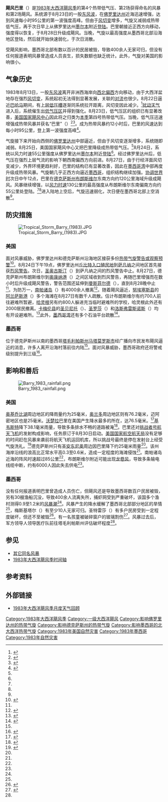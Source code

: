 {{noteTA
|G1=USState
}}
{{Infobox Hurricane|
| Name=飓风巴里<br />{{lang|en|Hurricane Barry}}
| Type=飓风
| Year=1983
| Basin=Atl
| Image location=Barry 1983 peak intensity off MX.jpeg
| Image name=从德克萨斯州和墨西哥交界附近登陆的飓风巴里
| Formed= 1983年8月23日
| Dissipated= 1983年8月29日
| 1-min winds=70 
| Pressure=986
| Damages=
| Fatalities=无报道
| Areas=[[佛罗里达州|佛罗里达州]]、[[德克萨斯州|德克萨斯州]]和[[墨西哥|墨西哥]]
| Hurricane season=[[1983年大西洋飓风季|1983年大西洋飓风季]]
}}
'''飓风巴里'''（{{lang-en|Hurricane Barry}}）是[[1983年大西洋飓风季|1983年大西洋飓风季]]的第4个热带低气压、第2场获得命名的风暴和第2场飓风。系统源于8月23日的一股[[东风波|东风波]]，在[[佛罗里达州|佛罗里达州]]近海迅速增强，达到风速每小时95公里的第一波强度高峰。但由于[[风切变|风切变]]增多，气旋又减弱成热带低气压，再于次日早上从佛罗里达州[[墨尔本_(佛罗里达州)|墨尔本]]附近[[登陆_(气象学)|登陆]]。巴里朝接近正西方向移动，强度得以恢复，于8月28日升级成飓风。当晚，气旋以最高强度从墨西哥北部沿海地区登陆，然后就开始快速弱化，于次日消散。

受飓风影响，墨西哥北部有数以百计的民居被毁，导致400余人无家可归，但没有任何报道表明风暴曾造成人员丧生，损失数额也缺乏统计。此外，气旋对美国的影响很小。

== 气象历史 ==
{{storm path|Barry 1983 track.png}}
1983年8月13日，一股[[东风波|东风波]]离开非洲西海岸向[[罗盘方位|西北偏西]]方向移动，由于大西洋盆地存在强烈[[风切变|风切变]]，系统起初无法得到显著发展，关联的[[对流|对流]]也很少。8月22日逼近[[巴哈马|巴哈马]]期间，有[[低压槽|上层低压槽]]逐渐同系统拉开距离，风切变因此减少。<ref name="MWS">{{cite report | author1 = Robert A. Case | author2 = Harold P. Gerrish | date = 1984-05 | publisher = [[美国国家海洋和大气管理局|National Oceanic and Atmospheric Administration]] | accessdate = 2016-03-27 | title = Atlantic Hurricane Season of 1983 | format = [[便携式文档格式|PDF]] | archiveurl = https://web.archive.org/web/20160303193724/http://www.aoml.noaa.gov/general/lib/lib1/nhclib/mwreviews/1983.pdf | url = http://www.aoml.noaa.gov/general/lib/lib1/nhclib/mwreviews/1983.pdf | archivedate = 2016-03-03 | deadurl = no}}</ref>[[热带扰动|扰动天气]]进入后，系统催生出[[低气压|低气压区]]并得到强化。8月23日，低气压区的组织已有显著改善，[[国家飓风中心|美国国家飓风中心]]因此将之归类为[[1983年大西洋飓风季|本季]]第四号热带低气压。当晚，低气压迅速增强成热带风暴并获名“巴里”（{{lang|en|Barry}}）<ref name="BarryPg1">{{cite report | author = [[国家飓风中心|National Hurricane Center]] | year = 1983 | title = Preliminary Report: Hurricane Barry – Page 1 – Storm History | publisher = National Oceanic and Atmospheric Administration | work = National Hurricane Center | accessdate = 2016-03-27 | archiveurl = https://web.archive.org/web/20151002023819/http://www.nhc.noaa.gov/archive/storm_wallets/atlantic/atl1983-prelim/barry/prelim01.gif | url = http://www.nhc.noaa.gov/archive/storm_wallets/atlantic/atl1983-prelim/barry/prelim01.gif | deadurl = no | format = GIF | archivedate = 2015-10-02}}</ref><ref name="TDN1">{{cite news | author = Staff Writer | newspaper = ''The Deseret News'' | date = 1983-08-24 | accessdate = 2016-03-27 | title = Tropical Storm Barry Heading for Cocoa Beach | url = https://news.google.com/newspapers?id=luUOAAAAIBAJ&sjid=EYMDAAAAIBAJ&pg=5118,2875213&dq=tropical-storm-barry&hl=zh-CN | archive-date = 2021-04-05 | archive-url = https://web.archive.org/web/20210405200739/https://news.google.com/newspapers?id=luUOAAAAIBAJ&sjid=EYMDAAAAIBAJ&pg=5118%2C2875213&dq=tropical-storm-barry&hl=zh-CN | dead-url = no }}</ref>。成为热带风暴约12小时后，巴里的风速达到每小时95公里，登上第一波强度高峰<ref name="BarryPg3">{{cite report | author = National Hurricane Center | year = 1983 | title = Preliminary Report: Hurricane Barry – Page 3 – Preliminary Best Track | publisher = National Oceanic and Atmospheric Administration | work = National Hurricane Center | accessdate = 2016-03-27 | archivedate = 2016-03-03 | deadurl = no | format = GIF | archiveurl = https://web.archive.org/web/20160303203630/http://www.nhc.noaa.gov/archive/storm_wallets/atlantic/atl1983-prelim/barry/prelim03.gif | url = http://www.nhc.noaa.gov/archive/storm_wallets/atlantic/atl1983-prelim/barry/prelim03.gif}}</ref>。

气旋接下来开始向西侧的[[佛罗里达州|佛罗里达州]]中部逼近，但由于风切变逐渐增多，系统随即减弱。8月25日，美国国家飓风中心又把巴里降级成热带低气压。<ref name="BarryPg1" />8月24日，系统以风力时速55公里强度从佛罗里达州[[墨尔本_(佛罗里达州)|墨尔本]]附近[[登陆_(气象学)|登陆]]<ref name="BarryPg3" />。经过佛罗里达州后，低气压在强烈上层气流的影响下朝西南偏西方向前进。8月27日，由于行经洋面风切变减少，外界环境更趋利好，巴里的结构已有显著改善，因此在[[墨西哥湾|墨西哥湾]]中部再度升级成热带风暴。气旋朝几乎正西方向逼近[[墨西哥|墨西哥]]，组织结构继续加强。[[协调世界时|协调世界时]]次日中午12点，巴里在[[德克萨斯州|德克萨斯州]][[布朗斯维尔_(德克萨斯州)|布朗斯维尔]]东南方向约120公里海域升级成飓风。风暴继续增强，以[[最大持续风速|风力时速]]130公里的最高强度从布朗斯维尔东南偏南方向约55公里处登陆。<ref name="BarryPg1" /><ref name="BarryPg3" />进入陆地上空后，气旋迅速弱化，次日便在墨西哥北部上空消散<ref name="BarryPg1" />。

== 防灾措施 ==
[[File:Tropical_Storm_Barry_(1983).JPG|right]]

=== 美国 ===
面对风暴威胁，佛罗里达州和德克萨斯州沿海地区接获多份[[热带气旋警告|热带气旋警告或观察预警]]<ref name="BarryPg4">{{cite report | author = National Hurricane Center | year = 1983 | title = Preliminary Report: Hurricane Barry – Page 4 – Watches and Warnings | publisher = National Oceanic and Atmospheric Administration | work = National Hurricane Center | accessdate = 2016-03-27 | archivedate = 2016-03-03 | deadurl = no | archiveurl = https://web.archive.org/web/20160303215333/http://www.nhc.noaa.gov/archive/storm_wallets/atlantic/atl1983-prelim/barry/prelim04.gif | url = http://www.nhc.noaa.gov/archive/storm_wallets/atlantic/atl1983-prelim/barry/prelim04.gif | format = GIF}}</ref>。{{lang|en|[[协调世界时|UTC]]}}8月24日下午19点，佛罗里达州[[丘比特入口殖民地_(佛罗里达州)|丘比特入口殖民地]]到[[萨凡纳|萨凡纳]]之间地区首先接获[[热带气旋警告|烈风警告]]。次日，[[圣奥古斯汀_(佛罗里达州)|圣奥古斯汀]]（{{lang|en|St. Augustine}}）到萨凡纳之间的烈风警告中止。8月27日，德克萨斯州布朗斯维尔到[[奥康纳港_(德克萨斯州)|奥康纳港]]（{{lang|en|Port O'Connor}}）之间区域收到烈风警告，再随巴里增强而在数小时后升级成飓风警告，警告范围还延伸到[[曼斯菲尔德_(德克萨斯州)|曼斯菲尔德]]（{{lang|en|Mansfield}}），直到8月28晚中止<ref name="BarryPg4" />。为防万一，[[南帕诸岛|南帕诸岛]]（{{lang|en|South Padre Island}}）有4000余人撤离<ref name="BarryPg2">{{cite report | author = National Hurricane Center | year = 1983 | title = Preliminary Report: Hurricane Barry – Page 2 – Meteorological Statisitics and Impact | publisher = National Oceanic and Atmospheric Administration | work = National Hurricane Center | accessdate = 2016-03-27 | url = http://www.nhc.noaa.gov/archive/storm_wallets/atlantic/atl1983-prelim/barry/prelim02.gif | archiveurl = https://web.archive.org/web/20160303223110/http://www.nhc.noaa.gov/archive/storm_wallets/atlantic/atl1983-prelim/barry/prelim02.gif | archivedate = 2016-03-03 | deadurl = no | format = GIF}}</ref>。随着飓风逼近，[[努埃塞斯县_(得克萨斯州)|努埃塞斯县]]的[[阿兰萨斯港_(德克萨斯州)|阿兰萨斯港]]（{{lang|en|Port Aransas}}）多个海滩在8月27日有数千人疏散。估计布朗斯维尔有约700人前往避难所暂避，[[哈灵根_(德克萨斯州)|哈灵根]]另有约800人躲进充当临时避难所的学校，哈灵根此外还有2000居民撤离。[[卡梅伦县_(得克萨斯州)|卡梅伦县]]的[[圣贝尼托_(德克萨斯州)|圣贝尼托]]（{{lang|en|San Benito}}）、[[圣罗莎_(德克萨斯州)|圣罗莎]]（{{lang|en|Santa Rosa}}）和[[洛斯弗雷斯诺斯_(德克萨斯州)|洛斯弗雷斯诺斯]]（{{lang|en|Los Fresnos}}）均有开设避难所。<ref name="PPG1">{{cite news | agency = [[美联社|Associated Press]] | newspaper = ''Pittsburgh Post-Gazette'' | date = 1983-08-29 | accessdate = 2016-03-27 | title = Hurricane Barry Loses Punch in Mexico | url = https://news.google.com/newspapers?id=gk4NAAAAIBAJ&sjid=pm0DAAAAIBAJ&pg=4527,6524964&dq=hurricane+barry&hl=zh-CN | archive-date = 2021-04-05 | archive-url = https://web.archive.org/web/20210405200820/https://news.google.com/newspapers?id=gk4NAAAAIBAJ&sjid=pm0DAAAAIBAJ&pg=4527%2C6524964&dq=hurricane+barry&hl=zh-CN | dead-url = no }}</ref>此外，[[墨西哥湾|墨西哥湾]]还有多个石油平台疏散<ref>{{cite news | agency = Associated Press | newspaper = ''The Post-Standard'' | date = 1983-08-29 | title = Hurricane Fizzles Before Reaching Populated Areas Along Texas Coast}}</ref>。

=== 墨西哥 ===
位于德克萨斯州以南的墨西哥[[塔毛利帕斯州|塔毛利帕斯州]][[马塔莫罗斯_(塔毛利帕斯州)|马塔莫罗斯市]]经广播向市民发布飓风逼近的消息，许多人离开沿海村落前往内陆<ref name="PPG1" />。面对风暴威胁，墨西哥政府还将警戒级别提升到三级<ref name="THA1">{{cite news | agency = [[合众国际社|United Press International]] | publisher = ''Logansport Pharos-Tribune'' | date = 1983-08-29 | title = Barry Blows Out of South Texas}}</ref>。

== 影响和善后 ==
[[File:Barry_1983_rainfall.png|thumb]]

=== 美国 ===
[[奥基乔比湖|奥基乔比湖]]周边地区的降雨量约为25毫米，[[奥兰多_(佛罗里达州)|奥兰多]]周边地区则有76.2毫米，迈阿密地区也是25毫米。[[沃楚拉_(佛罗里达州)|沃楚拉]]巴里在美国产生降水最多的所在，达76.5毫米。<ref name="BarryRain">{{cite report | author = David Roth | year = 2007 | title = Tropical Cyclone Rainfall: Hurricane Barry | publisher = Hydrometeorogical Prediction Center | accessdate = 2016-03-27 | url = http://www.wpc.ncep.noaa.gov/tropical/rain/barry1983.html | archiveurl = https://web.archive.org/web/20210402072905/https://www.wpc.ncep.noaa.gov/tropical/rain/barry1983.html | date =  | archive-date = 2021-04-02 | dead-url = no }}</ref>[[基韦斯特_(佛罗里达州)|基韦斯特]]降下38.1毫米雨量，导致多条排水不畅的道路被淹<ref name="News6">{{cite news | author = Staff Writer | date = 1983-08-26 | title = Rain Transforms Street Into Lake | url = http://nl.newsbank.com/nl-search/we/Archives?p_product=MH&s_site=miami&p_multi=MH&p_theme=realcities&p_action=search&p_maxdocs=200&p_topdoc=1&p_text_direct-0=0EB35D5B0DE77734&p_field_direct-0=document_id&p_perpage=10&p_sort=YMD_date:D&s_trackval=GooglePM | newspaper = ''The Miami Herald'' | accessdate = 2016-03-27 | archive-date = 2021-04-05 | archive-url = https://web.archive.org/web/20210405200808/http://nl.newsbank.com/nl-search/we/Archives?p_product=MH&s_site=miami&p_multi=MH&p_theme=realcities&p_action=search&p_maxdocs=200&p_topdoc=1&p_text_direct-0=0EB35D5B0DE77734&p_field_direct-0=document_id&p_perpage=10&p_sort=YMD_date%3AD&s_trackval=GooglePM | dead-url = no }}</ref>。巴里还对[[挑战者号航天飞机|挑战者号航天飞机]]的发射构成影响，{{lang|en|[[STS-8|STS-8]]}}任务原订于8月30日启动。[[美国国家航空航天局|美国国家航空航天局]]没有足够的时间赶在风暴来袭前将航天飞机运回机库，所以挑战号最终是停在发射台上经受气旋洗礼。<ref name="News5">{{cite news | author = Staff Writer | title = NASA Secures Shuttle As Storm Heads for Cape Canaveral | publisher = ''The Miami Herald'' | date = 1983-08-25 | accessdate = 2016-03-27 | url = http://nl.newsbank.com/nl-search/we/Archives?p_product=PI&s_site=philly&p_multi=PI&p_theme=realcities&p_action=search&p_maxdocs=200&p_topdoc=1&p_text_direct-0=0EB296072B9572DA&p_field_direct-0=document_id&p_perpage=10&p_sort=YMD_date:D&s_trackval=GooglePM | archive-date = 2021-04-05 | archive-url = https://web.archive.org/web/20210405200823/http://nl.newsbank.com/nl-search/we/Archives?p_product=PI&s_site=philly&p_multi=PI&p_theme=realcities&p_action=search&p_maxdocs=200&p_topdoc=1&p_text_direct-0=0EB296072B9572DA&p_field_direct-0=document_id&p_perpage=10&p_sort=YMD_date%3AD&s_trackval=GooglePM | dead-url = no }}</ref>德克萨斯州只有[[圣安东尼奥_(德克萨斯州)|圣安东尼奥]]周边因巴里降下约25毫米雨量<ref name="BarryRain" />。该州海岸沿线的浪高比正常水平高0.3至0.6米，造成一定程度的海滩侵蚀<ref name="BarryPg2" />。南帕诸岛近海的阵风时速超过85公里<ref name="BarryPg2" />，布朗斯维尔附近可能出现[[龙卷风|龙卷风]]，导致多条输电线缆中断，约有6000人因此失去供电<ref name="THA1" />。

=== 墨西哥 ===
没有任何报道表明巴里曾造成人员伤亡，但飓风还是导致墨西哥数百户民居被毁，另有30艘渔船沉没，导致400余人流离失所，捕虾网受到严重破坏，该国多个渔村测得0.9至1.2米的[[风暴潮|风暴潮]]<ref name="BarryPg2" />。风暴产生的降水缓解了墨西哥北部部分地区的旱情<ref name="BarryPg1" />，梅斯基塔尔（{{lang|en|El Mezquital}}）有至少10人无家可归。圣特雷莎（{{lang|en|Santa Teresa}}）有多户民房受到一定程度破坏，但还不至被毁<ref name="TPS1">{{cite news | agency = Associated Press | newspaper = ''The Post-Standard'' | date = 1983-08-29 | accessdate = 2016-03-27 | title = Hurricane Fizzles Before Reaching Populated Areas Along Texas Coast | url = http://newspaperarchive.com/us/new-york/syracuse/syracuse-post-standard/1983/08-29/page-8 | archive-date = 2016-04-07 | archive-url = https://web.archive.org/web/20160407030259/http://newspaperarchive.com/us/new-york/syracuse/syracuse-post-standard/1983/08-29/page-8 | dead-url = no }}</ref>。有一名孩童被破碎窗户的玻璃割伤<ref>{{cite news | agency = Associated Press | newspaper = ''The Paris News'' | date = 1983-08-30 | title = About 400 Homeless After Hurricane Barry}}</ref>。风暴过去后，军方领导人领导医疗队前往塔毛利帕斯州评估破坏程度<ref name="PPG1" />。

== 参见 ==
{{Portal|热带气旋}}
* [[热带风暴巴里|其它同名风暴]]
* [[1983年大西洋飓风季时间轴|1983年大西洋飓风季时间轴]]

== 参考资料 ==
{{Reflist|colwidth=30em}}

== 外部链接 ==
* [http://www.aoml.noaa.gov/general/lib/lib1/nhclib/mwreviews/1983.pdf 1983年大西洋飓风季月度天气回顾] {{Wayback|url=http://www.aoml.noaa.gov/general/lib/lib1/nhclib/mwreviews/1983.pdf |date=20140102194646 }}

{{1983 Atlantic hurricane season buttons}}

[[Category:1983年大西洋飓风季|Category:1983年大西洋飓风季]]
[[Category:一级大西洋飓风|Category:一级大西洋飓风]]
[[Category:影响佛罗里达州的热带气旋|Category:影响佛罗里达州的热带气旋]]
[[Category:影响德克萨斯州的热带气旋|Category:影响德克萨斯州的热带气旋]]
[[Category:影响墨西哥的北大西洋热带气旋|Category:影响墨西哥的北大西洋热带气旋]]
[[Category:1983年美国自然灾害|Category:1983年美国自然灾害]]
[[Category:1983年墨西哥|Category:1983年墨西哥]]
[[Category:1983年自然灾害|Category:1983年自然灾害]]
{{Good article}}